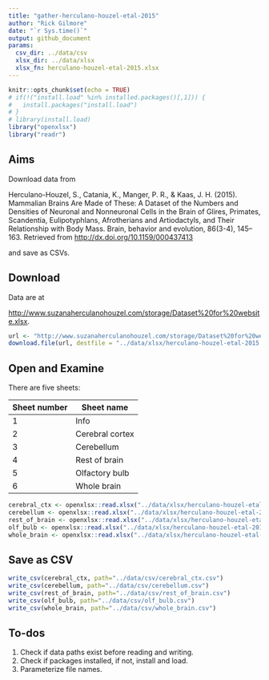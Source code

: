 ```yaml
---
title: "gather-herculano-houzel-etal-2015"
author: "Rick Gilmore"
date: "`r Sys.time()`"
output: github_document
params:
  csv_dir: ../data/csv
  xlsx_dir: ../data/xlsx
  xlsx_fn: herculano-houzel-etal-2015.xlsx
---
```


```r
knitr::opts_chunk$set(echo = TRUE)
# if(!("install.load" %in% installed.packages()[,1])) {
#   install.packages("install.load")
# }
# library(install.load)
library("openxlsx")
library("readr")
```

## Aims

Download data from 

Herculano-Houzel, S., Catania, K., Manger, P. R., & Kaas, J. H. (2015). Mammalian Brains Are Made of These: A Dataset of the Numbers and Densities of Neuronal and Nonneuronal Cells in the Brain of Glires, Primates, Scandentia, Eulipotyphlans, Afrotherians and Artiodactyls, and Their Relationship with Body Mass. Brain, behavior and evolution, 86(3-4), 145–163. Retrieved from <http://dx.doi.org/10.1159/000437413>

and save as CSVs.

## Download

Data are at 

<http://www.suzanaherculanohouzel.com/storage/Dataset%20for%20website.xlsx>.

```r
url <- "http://www.suzanaherculanohouzel.com/storage/Dataset%20for%20website.xlsx"
download.file(url, destfile = "../data/xlsx/herculano-houzel-etal-2015.xlsx")
```

## Open and Examine

There are five sheets:

| Sheet number | Sheet name |
|--------------|------------|
| 1            | Info       |
| 2            | Cerebral cortex |
| 3            | Cerebellum      |
| 4            | Rest of brain   |
| 5            | Olfactory bulb  |
| 6            | Whole brain |

```r
cerebral_ctx <- openxlsx::read.xlsx("../data/xlsx/herculano-houzel-etal-2015.xlsx", sheet=2)
cerebellum <- openxlsx::read.xlsx("../data/xlsx/herculano-houzel-etal-2015.xlsx", sheet=3)
rest_of_brain <- openxlsx::read.xlsx("../data/xlsx/herculano-houzel-etal-2015.xlsx", sheet=4)
olf_bulb <- openxlsx::read.xlsx("../data/xlsx/herculano-houzel-etal-2015.xlsx", sheet=5)
whole_brain <- openxlsx::read.xlsx("../data/xlsx/herculano-houzel-etal-2015.xlsx", sheet=6)
```

## Save as CSV

```r
write_csv(cerebral_ctx, path="../data/csv/cerebral_ctx.csv")
write_csv(cerebellum, path="../data/csv/cerebellum.csv")
write_csv(rest_of_brain, path="../data/csv/rest_of_brain.csv")
write_csv(olf_bulb, path="../data/csv/olf_bulb.csv")
write_csv(whole_brain, path="../data/csv/whole_brain.csv")
```

## To-dos

1. Check if data paths exist before reading and writing.
2. Check if packages installed, if not, install and load.
3. Parameterize file names.
